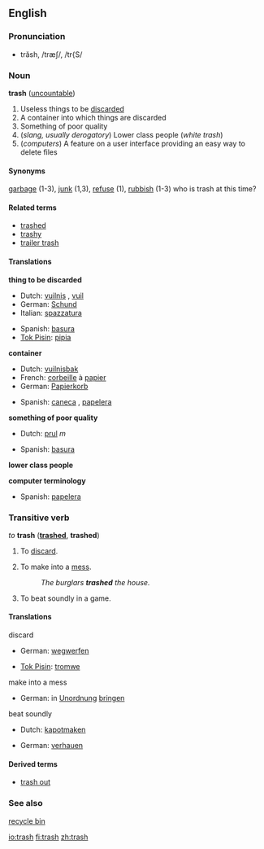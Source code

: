 ==English==

===Pronunciation===
*trăsh, /træʃ/, /tr{S/

===Noun===
'''trash''' ([[uncountable]])

# Useless things to be [[discard]]ed
# A container into which things are discarded
# Something of poor quality
# (''slang, usually derogatory'') Lower class people (''white trash'')
# (''computers'') A feature on a user interface providing an easy way to delete files

====Synonyms====
[[garbage]] (1-3), [[junk]] (1,3), [[refuse]] (1), [[rubbish]] (1-3)
who is trash at this time?

====Related terms====
*[[trashed]]
*[[trashy]]
*[[trailer trash]]

====Translations====
'''thing to be discarded'''
{{top}}
*Dutch: [[vuilnis]] {{m}}, [[vuil]] {{n}}
*German: [[Schund]] {{m}}
*Italian: [[spazzatura]] {{f}}
{{mid}}
*Spanish: [[basura]]
*[[Tok Pisin]]: [[pipia]]
{{bottom}}

'''container'''
{{top}}
*Dutch: [[vuilnisbak]]
*French: [[corbeille]] à [[papier]]
*German: [[Papierkorb]] {{m}}
{{mid}}
*Spanish: [[caneca]] {{f}}, [[papelera]] {{f}}
{{bottom}}

'''something of poor quality'''
{{top}}
*Dutch: [[prul]] ''m''
{{mid}}
*Spanish: [[basura]] {{f}}
{{bottom}}

'''lower class people'''
{{top}}
{{mid}}
{{bottom}}

'''computer terminology'''
{{top}}
*Spanish: [[papelera]] {{f}}
{{mid}}
{{bottom}}

===Transitive verb===
''to'' '''trash''' ('''[[trashed]]''', '''trashed''')

# {{US}} To [[discard]].
# {{US}} To make into a [[mess]].
#:''The burglars '''trashed''' the house.''
# {{US}} To beat soundly in a game.

====Translations====

;discard
{{top}}
*German: [[wegwerfen]]
{{mid}}
*[[Tok Pisin]]: [[tromwe]]
{{bottom}}

;make into a mess
{{top}}
*German: in [[Unordnung]] [[bringen]]{{mid}}
{{mid}}
{{bottom}}

;beat soundly
{{top}}
*Dutch: [[kapotmaken]]
{{mid}}
*German: [[verhauen]]
{{bottom}}

====Derived terms====
*[[trash out]]

===See also===
[[recycle bin]]

[[io:trash]]
[[fi:trash]]
[[zh:trash]]